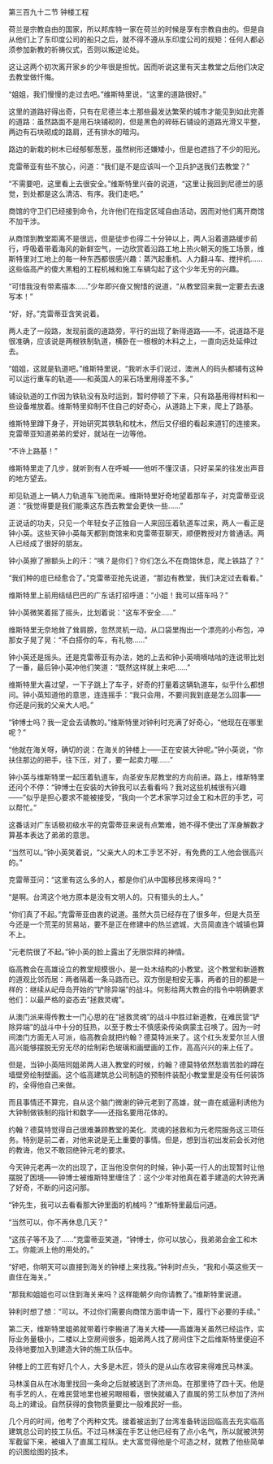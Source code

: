 

第三百九十二节 钟楼工程

荷兰是宗教自由的国家，所以邦库特一家在荷兰的时候是享有宗教自由的。但是自从他们上了东印度公司的船只之后，就不得不遵从东印度公司的规矩：任何人都必须参加新教的祈祷仪式，否则以叛逆论处。

这让这两个初次离开家乡的少年很是担忧。因而听说这里有天主教堂之后他们决定去教堂做忏悔。

“姐姐，我们慢慢的走过去吧。”维斯特里说，“这里的道路很好。”

这里的道路好得出奇，只有在尼德兰本土那些最发达繁荣的城市才能见到如此完善的道路：虽然路面不是用石块铺砌的，但是黑色的碎砾石铺设的道路光滑又平整，两边有石块砌成的路肩，还有排水的暗沟。

路边的新栽的树木已经郁郁葱葱，虽然树形还嫌矮小，但是也遮挡了不少的阳光。

克雷蒂亚有些不放心，问道：“我们是不是应该叫一个卫兵护送我们去教堂？”

“不需要吧，这里看上去很安全。”维斯特里兴奋的说道，“这里让我回到尼德兰的感觉，到处都是这么清洁、有序。我们走吧。”

商馆的守卫们已经接到命令，允许他们在指定区域自由活动，因而对他们离开商馆不加干涉。

从商馆到教堂距离不是很远，但是徒步也得二十分钟以上，两人沿着道路缓步前行，呼吸着带着海风的新鲜空气，一边欣赏着沿路工地上热火朝天的施工场景，维斯特里对工地上的每一种东西都很感兴趣：蒸汽起重机、人力翻斗车、搅拌机……这些临高产的傻大黑粗的工程机械和施工车辆勾起了这个少年无穷的兴趣。

“可惜我没有带素描本……”少年即兴奋又惋惜的说道，“从教堂回来我一定要去去速写本！”

“好，好。”克雷蒂亚含笑说着。

两人走了一段路，发现前面的道路旁，平行的出现了新得道路――不，说道路不是很准确，应该说是两根铁制轨道，横卧在一根根的木料之上，一直向远处延伸过去。

“姐姐，这就是轨道吧。”维斯特里说，“我听水手们说过，澳洲人的码头都铺有这种可以运行重车的轨道――和英国人的采石场里用得差不多。”

铺设轨道的工作因为铁轨没有及时运到，暂时停顿了下来，只有路基用得材料和一些设备堆放着。维斯特里抑制不住自己的好奇心，从道路上下来，爬上了路基。

维斯特里蹲下身子，开始研究其铁轨和枕木，然后又仔细的看起来道钉的连接来。克雷蒂亚知道弟弟的爱好，就站在一边等他。

“不许上路基！”

维斯特里走了几步，就听到有人在呼喊――他听不懂汉语，只好呆呆的往发出声音的地方望去。

却见轨道上一辆人力轨道车飞驰而来。维斯特里好奇地望着那车子，对克雷蒂亚说道：“我觉得要是我们能乘这东西去教堂会更快一些……”

正说话的功夫，只见一个年轻女子正独自一人来回压着轨道车过来，两人一看正是钟小英。这些天钟小英每天都到商馆来和克雷蒂亚聊天，顺便教授对方普通话。两人已经成了很好的朋友。

钟小英擦了擦额头上的汗：“咦？是你们？你们怎么不在商馆休息，爬上铁路了？”

“我们种的痘已经愈合了。”克雷蒂亚抢先说道，“那边有教堂，我们决定过去看看。”

维斯特里上前用结结巴巴的广东话打招呼道：“小姐！我可以搭车吗？”

钟小英微笑着摇了摇头，比划着说：“这车不安全……”

维斯特里无奈地耸了耸肩膀，忽然灵机一动，从口袋里掏出一个漂亮的小布包，冲那女子晃了晃：“不白搭你的车，有礼物……”

钟小英还是摇头。还是克雷蒂亚有办法，她的上去和钟小英嘀嘀咕咕的连说带比划了一番，最后钟小英冲他们笑道：“既然这样就上来吧……”

维斯特里大喜过望，一下子跳上了车子，好奇的打量着这辆轨道车，似乎什么都想问。钟小英知道他的意思，连连摇手：“我只会用，不要问我到底是怎么回事――你还是问我的父亲大人吧。”

“钟博士吗？我一定会去请教的。”维斯特里对钟利时充满了好奇心，“他现在在哪里呢？”

“他就在海关呀，确切的说：在海关的钟楼上――正在安装大钟呢。”钟小英说，“你扶住那边的把手，往下压，对了，要一起卖力喔……”

钟小英与维斯特里一起压着轨道车，向圣安东尼教堂的方向前进。路上，维斯特里还问个不停：“钟博士在安装的大钟我可以去看看吗？我对这些机械很有兴趣――”似乎是担心要求不能被接受，“我向一个艺术家学习过金工和木匠的手艺，可以帮忙。”

这番话对广东话极初级水平的克雷蒂亚来说有点繁难，她不得不使出了浑身解数才算基本表达了弟弟的意思。

“当然可以。”钟小英笑着说，“父亲大人的木工手艺不好，有免费的工人他会很高兴的。”

克雷蒂亚问：“这里有这么多的人，都是你们从中国移民移来得吗？”

“是啊。台湾这个地方原本是没有文明人的。只有猎头的土人。”

“你们真了不起。”克雷蒂亚由衷的说道。虽然大员已经存在了很多年，但是大员至今还是一个荒芜的贸易站，要不是正在修建中的热兰遮城，大员简直连个城镇也算不上。

“元老院很了不起。”钟小英的脸上露出了无限崇拜的神情。

临高教会在高雄设立的教堂规模很小，是一处木结构的小教堂。这个教堂和新道教的道观比邻而居：两者隔着一条马路而已。双方倒是相安无事，两者的目的都是一样的：继续从屺母岛开始的“铲除异端”的战斗。何影给两大教会的指令中明确要求他们：以最严格的姿态去“拯救灵魂”。

从澳门派来得传教士一门心思的在“拯救灵魂”的战斗中胜过新道教，在难民营“铲除异端”的战斗中十分的狂热，以至于教士不慎感染传染病蒙主召唤了。因为一时间澳门方面无人可派，临高教会就把约翰？德莫特派来了。这个红头发爱尔兰人很高兴能够摆脱无穷无尽的绘制彩色玻璃和画壁画的工作，高高兴兴的来上任了。

但是，当钟小英陪同姐弟两人进入教堂的时候，约翰？德莫特依然愁眉苦脸的蹲在墙壁旁绘制壁画。这个临高建筑总公司制造的预制件装配小教堂里是没有任何装饰的，全得他自己来做。

而且事情还不算完，自从这个脑门微谢的钟元老到了高雄，就一直在威逼利诱他为大钟制做铁制的指针和数字――还指名要用花体的。

约翰？德莫特觉得自己很难兼顾教堂的美化、灵魂的拯救和为元老院服务这三项任务。特别是前二者，对他来说是无上重要的事情。但是，想到当初出发前会长对他的教诲，他又不敢回绝钟元老的要求。

今天钟元老再一次的出现了，正当他没奈何的时候，钟小英一行人的出现暂时让他摆脱了困境――钟博士被维斯特里缠住了：这个少年对他真在着手建造的大钟充满了好奇，不断的问这问那。

“钟先生，我可以去看看那大钟里面的机械吗？”维斯特里最后问道。

“当然可以，你不再休息几天？”

“这孩子等不及了……”克雷蒂亚笑道，“钟博士，你可以放心，我弟弟会金工和木工。你能派上他的用处的。”

“好吧，你明天可以直接到海关的钟楼上来找我。”钟利时点头，“我和小英这些天一直住在海关。”

“那我和姐姐也可以住到海关来吗？这样能朝夕向你请教了。”维斯特里说道。

钟利时想了想：“可以。不过你们需要向商馆方面申请一下，履行下必要的手续。”

第二天，维斯特里姐弟就带着行李搬进了海关大楼――高雄海关虽然已经运作，实际业务量极小，二楼以上空房间很多，姐弟两人找了房间住下之后维斯特里便迫不及待地要加入到建造大钟的施工队伍中。

钟楼上的工匠有好几个人，大多是木匠，领头的是从山东收容来得难民马林溪。

马林溪自从在冰海里找回一条命之后就被送到了济州岛。在那里待了四十天。他是有手艺的人，在难民营地里也被另眼相看，很快就编入了直属的劳工队参加了济州岛上的建设。自然获得的食物质量要比一般难民好一些。

几个月的时间，他考了个丙种文凭。接着被运到了台湾准备转运回临高去充实临高建筑总公司的技工队伍。不过马林溪在手艺让他已经有了点小名气，所以就被洪劳军截留下来，被编入了直属工程队。史大富觉得他是个可造之材，就教了他些简单的识图绘图的技术。

